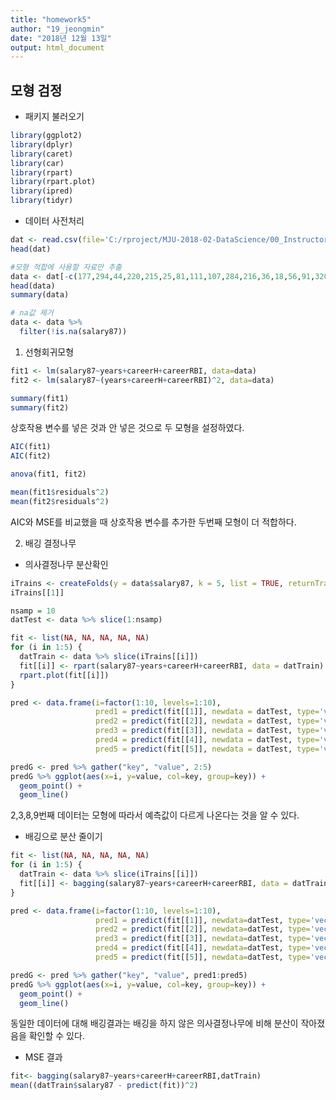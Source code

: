 ```yaml
---
title: "homework5"
author: "19_jeongmin"
date: "2018년 12월 13일"
output: html_document
---
```



## 모형 검정

* 패키지 불러오기
```r
library(ggplot2)
library(dplyr)
library(caret)
library(car)
library(rpart)
library(rpart.plot)
library(ipred)
library(tidyr)
```

* 데이터 사전처리
```r
dat <- read.csv(file='C:/rproject/MJU-2018-02-DataScience/00_Instructor/W11_MultipleRegression/BaseballHitters.csv', header=T, row.names=1)
head(dat)

#모형 적합에 사용할 자료만 추출
data <- dat[-c(177,294,44,220,215,25,81,111,107,284,216,36,18,56,91,320,113,194,321,151,7 ,19,242,123,221,230,45,277,54,228,156,298,92,121,181,243,191,68,118,55,264,153 ,125,102,75,32,303,317,106,252,149,70,316,293,40,310,90,100,258,15),]
head(data)
summary(data)

# na값 제거
data <- data %>%
  filter(!is.na(salary87))
```



1. 선형회귀모형
```r
fit1 <- lm(salary87~years+careerH+careerRBI, data=data)
fit2 <- lm(salary87~(years+careerH+careerRBI)^2, data=data)

summary(fit1)
summary(fit2)

```

상호작용 변수를 넣은 것과 안 넣은 것으로 두 모형을 설정하였다.

```r
AIC(fit1)
AIC(fit2)

anova(fit1, fit2)

mean(fit1$residuals^2)
mean(fit2$residuals^2)
```
AIC와 MSE를 비교했을 때 상호작용 변수를 추가한 두번째 모형이 더 적합하다.



2. 배깅 결정나무

* 의사결정나무 분산확인
```r
iTrains <- createFolds(y = data$salary87, k = 5, list = TRUE, returnTrain = TRUE)
iTrains[[1]]

nsamp = 10
datTest <- data %>% slice(1:nsamp)

fit <- list(NA, NA, NA, NA, NA)
for (i in 1:5) {
  datTrain <- data %>% slice(iTrains[[i]])
  fit[[i]] <- rpart(salary87~years+careerH+careerRBI, data = datTrain)
  rpart.plot(fit[[i]])
}

pred <- data.frame(i=factor(1:10, levels=1:10),
                   pred1 = predict(fit[[1]], newdata = datTest, type='vector'), 
                   pred2 = predict(fit[[2]], newdata = datTest, type='vector'),
                   pred3 = predict(fit[[3]], newdata = datTest, type='vector'),
                   pred4 = predict(fit[[4]], newdata = datTest, type='vector'),
                   pred5 = predict(fit[[5]], newdata = datTest, type='vector'))

predG <- pred %>% gather("key", "value", 2:5) 
predG %>% ggplot(aes(x=i, y=value, col=key, group=key)) +
  geom_point() + 
  geom_line()
```

2,3,8,9번째 데이터는 모형에 따라서 예측값이 다르게 나온다는 것을 알 수 있다.

* 배깅으로 분산 줄이기
```r
fit <- list(NA, NA, NA, NA, NA)
for (i in 1:5) {
  datTrain <- data %>% slice(iTrains[[i]])
  fit[[i]] <- bagging(salary87~years+careerH+careerRBI, data = datTrain)
}

pred <- data.frame(i=factor(1:10, levels=1:10),
                   pred1 = predict(fit[[1]], newdata=datTest, type='vector'), 
                   pred2 = predict(fit[[2]], newdata=datTest, type='vector'),
                   pred3 = predict(fit[[3]], newdata=datTest, type='vector'),
                   pred4 = predict(fit[[4]], newdata=datTest, type='vector'),
                   pred5 = predict(fit[[5]], newdata=datTest, type='vector'))

predG <- pred %>% gather("key", "value", pred1:pred5) 
predG %>% ggplot(aes(x=i, y=value, col=key, group=key)) +
  geom_point() + 
  geom_line()
```

동일한 데이터에 대해 배깅결과는 배깅을 하지 않은 의사결정나무에 비해 분산이 작아졌음을 확인할 수 있다.


* MSE 결과
```r
fit<- bagging(salary87~years+careerH+careerRBI,datTrain)
mean((datTrain$salary87 - predict(fit))^2)
```


